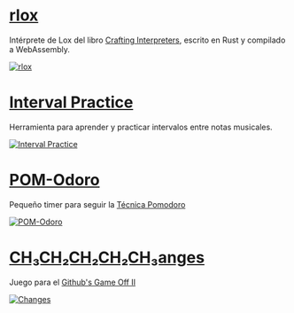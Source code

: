 

# [rlox](https://rlox-wasm.now.sh/)

Intérprete de Lox del libro
[Crafting Interpreters](http://www.craftinginterpreters.com/), escrito en
Rust y compilado a WebAssembly.

[![rlox](./things/rlox.png)](https://rlox-wasm.now.sh/)

# [Interval Practice](https://julioolvr.github.io/interval-practice/)

Herramienta para aprender y practicar intervalos entre notas musicales.

[![Interval Practice](./things/interval-practice.png)](https://julioolvr.github.io/interval-practice/)

# [POM-Odoro](https://julioolvr.github.io/POM-Odoro/)

Pequeño timer para seguir la
[Técnica Pomodoro](https://es.wikipedia.org/wiki/T%C3%A9cnica_Pomodoro)

[![POM-Odoro](./things/pom-odoro.png)](https://julioolvr.github.io/POM-Odoro/)

# [CH₃CH₂CH₂CH₂CH₃anges](http://blaquenkot.github.io/game-off-2013/)

Juego para el
[Github's Game Off II](https://github.com/blog/1674-github-game-off-ii)

[![Changes](./things/changes.png)](http://blaquenkot.github.io/game-off-2013/)
